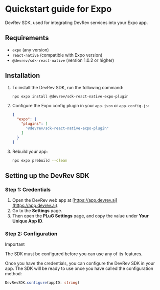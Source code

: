 
# Quickstart guide for Expo

DevRev SDK, used for integrating DevRev services into your Expo app.

## Requirements

- `expo` (any version)
- `react-native` (compatible with Expo version)
- `@devrev/sdk-react-native` (version 1.0.2 or higher)

## Installation

1. To install the DevRev SDK, run the following command:
	```bash
	npx expo install @devrev/sdk-react-native-expo-plugin
	```
1. Configure the Expo config plugin in your `app.json` or `app.config.js`:
	```json
	{
	  "expo": {
	    "plugins": [
	      "@devrev/sdk-react-native-expo-plugin"
	    ]
	  }
	}
	```
1. Rebuild your app:
	```bash
	npx expo prebuild --clean
	```

## Setting up the DevRev SDK

### Step 1: Credentials

1. Open the DevRev web app at [https://app.devrev.ai](https://app.devrev.ai).
1. Go to the **Settings** page.
1. Then open the **PLuG Settings** page, and copy the value under **Your Unique App ID**.

### Step 2: Configuration

> [!IMPORTANT]
> The SDK must be configured before you can use any of its features.

Once you have the credentials, you can configure the DevRev SDK in your app. The SDK will be ready to use once you have called the configuration method:

```typescript
DevRevSDK.configure(appID: string)
```
